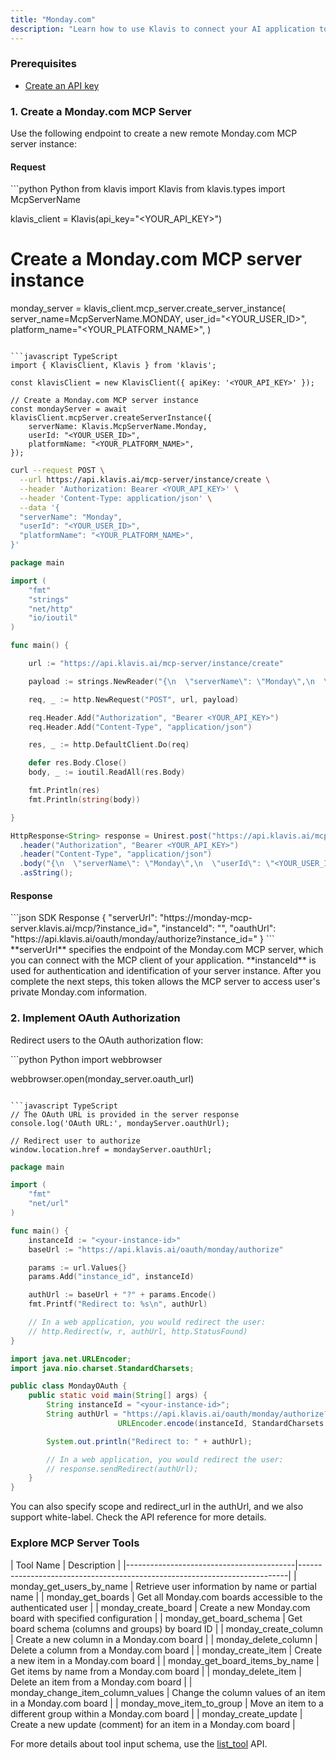 ```yaml
---
title: "Monday.com"
description: "Learn how to use Klavis to connect your AI application to Monday.com MCP Server"
---
```


### Prerequisites

- [Create an API key](https://www.klavis.ai/home/api-keys)

### 1. Create a Monday.com MCP Server

Use the following endpoint to create a new remote Monday.com MCP server instance:

#### Request

<CodeGroup>
```python Python
from klavis import Klavis
from klavis.types import McpServerName

klavis_client = Klavis(api_key="<YOUR_API_KEY>")

# Create a Monday.com MCP server instance

monday_server = klavis_client.mcp_server.create_server_instance(
server_name=McpServerName.MONDAY,
user_id="<YOUR_USER_ID>",
platform_name="<YOUR_PLATFORM_NAME>",
)

```

```javascript TypeScript
import { KlavisClient, Klavis } from 'klavis';

const klavisClient = new KlavisClient({ apiKey: '<YOUR_API_KEY>' });

// Create a Monday.com MCP server instance
const mondayServer = await klavisClient.mcpServer.createServerInstance({
    serverName: Klavis.McpServerName.Monday,
    userId: "<YOUR_USER_ID>",
    platformName: "<YOUR_PLATFORM_NAME>",
});
```

```bash cURL
curl --request POST \
  --url https://api.klavis.ai/mcp-server/instance/create \
  --header 'Authorization: Bearer <YOUR_API_KEY>' \
  --header 'Content-Type: application/json' \
  --data '{
  "serverName": "Monday",
  "userId": "<YOUR_USER_ID>",
  "platformName": "<YOUR_PLATFORM_NAME>",
}'
```

```go Go
package main

import (
	"fmt"
	"strings"
	"net/http"
	"io/ioutil"
)

func main() {

	url := "https://api.klavis.ai/mcp-server/instance/create"

	payload := strings.NewReader("{\n  \"serverName\": \"Monday\",\n  \"userId\": \"<YOUR_USER_ID>\",\n  \"platformName\": \"<YOUR_PLATFORM_NAME>\",\n }")

	req, _ := http.NewRequest("POST", url, payload)

	req.Header.Add("Authorization", "Bearer <YOUR_API_KEY>")
	req.Header.Add("Content-Type", "application/json")

	res, _ := http.DefaultClient.Do(req)

	defer res.Body.Close()
	body, _ := ioutil.ReadAll(res.Body)

	fmt.Println(res)
	fmt.Println(string(body))

}
```

```java Java
HttpResponse<String> response = Unirest.post("https://api.klavis.ai/mcp-server/instance/create")
  .header("Authorization", "Bearer <YOUR_API_KEY>")
  .header("Content-Type", "application/json")
  .body("{\n  \"serverName\": \"Monday\",\n  \"userId\": \"<YOUR_USER_ID>\",\n  \"platformName\": \"<YOUR_PLATFORM_NAME>\",\n}")
  .asString();
```

</CodeGroup>

#### Response

<CodeGroup>
```json SDK Response
{
  "serverUrl": "https://monday-mcp-server.klavis.ai/mcp/?instance_id=<instance-id>",
  "instanceId": "<instance-id>",
  "oauthUrl": "https://api.klavis.ai/oauth/monday/authorize?instance_id=<instance-id>"
}
```
</CodeGroup>

<Check>
  **serverUrl** specifies the endpoint of the Monday.com MCP server, which you can
  connect with the MCP client of your application.
</Check>
<Note>
  **instanceId** is used for authentication and identification of your server instance.
  After you complete the next steps, this token allows the MCP server to access user's
  private Monday.com information.
</Note>

### 2. Implement OAuth Authorization

Redirect users to the OAuth authorization flow:

<CodeGroup>
```python Python
import webbrowser

webbrowser.open(monday_server.oauth_url)

```

```javascript TypeScript
// The OAuth URL is provided in the server response
console.log('OAuth URL:', mondayServer.oauthUrl);

// Redirect user to authorize
window.location.href = mondayServer.oauthUrl;
```

```go Go
package main

import (
    "fmt"
    "net/url"
)

func main() {
    instanceId := "<your-instance-id>"
    baseUrl := "https://api.klavis.ai/oauth/monday/authorize"

    params := url.Values{}
    params.Add("instance_id", instanceId)

    authUrl := baseUrl + "?" + params.Encode()
    fmt.Printf("Redirect to: %s\n", authUrl)

    // In a web application, you would redirect the user:
    // http.Redirect(w, r, authUrl, http.StatusFound)
}
```

```java Java
import java.net.URLEncoder;
import java.nio.charset.StandardCharsets;

public class MondayOAuth {
    public static void main(String[] args) {
        String instanceId = "<your-instance-id>";
        String authUrl = "https://api.klavis.ai/oauth/monday/authorize?instance_id=" +
                        URLEncoder.encode(instanceId, StandardCharsets.UTF_8);

        System.out.println("Redirect to: " + authUrl);

        // In a web application, you would redirect the user:
        // response.sendRedirect(authUrl);
    }
}
```

</CodeGroup>

<Tip>
  You can also specify scope and redirect_url in the authUrl, and we also
  support white-label. Check the API reference for more details.
</Tip>

### Explore MCP Server Tools

<Accordion title="Tools Information">
  | Tool Name                                | Description                                                               |
  |------------------------------------------|---------------------------------------------------------------------------|
  | monday_get_users_by_name                 | Retrieve user information by name or partial name                          |
  | monday_get_boards                        | Get all Monday.com boards accessible to the authenticated user             |
  | monday_create_board                      | Create a new Monday.com board with specified configuration                 |
  | monday_get_board_schema                  | Get board schema (columns and groups) by board ID                          |
  | monday_create_column                     | Create a new column in a Monday.com board                                  |
  | monday_delete_column                     | Delete a column from a Monday.com board                                    |
  | monday_create_item                       | Create a new item in a Monday.com board                                    |
  | monday_get_board_items_by_name           | Get items by name from a Monday.com board                                  |
  | monday_delete_item                       | Delete an item from a Monday.com board                                     |
  | monday_change_item_column_values         | Change the column values of an item in a Monday.com board                  |
  | monday_move_item_to_group                | Move an item to a different group within a Monday.com board                |
  | monday_create_update                     | Create a new update (comment) for an item in a Monday.com board            |
</Accordion>

<Note>For more details about tool input schema, use the [list_tool](https://docs.klavis.ai/api-reference/mcp-server/list-tools) API.</Note>
